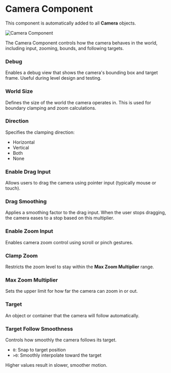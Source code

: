# Camera Component


This component is automatically added to all **Camera** objects.

<Image src="/studio-docs/components/camera-component.png" alt="Camera Component" width={600} height={600} className="pt-6" />

The Camera Component controls how the camera behaves in the world, including input, zooming, bounds, and following targets.

### Debug

Enables a debug view that shows the camera's bounding box and target frame. Useful during level design and testing.

### World Size

Defines the size of the world the camera operates in.
This is used for boundary clamping and zoom calculations.


### Direction

Specifies the clamping direction:

* Horizontal
* Vertical
* Both
* None


### Enable Drag Input

Allows users to drag the camera using pointer input (typically mouse or touch).


### Drag Smoothing

Applies a smoothing factor to the drag input.
When the user stops dragging, the camera eases to a stop based on this multiplier.


### Enable Zoom Input

Enables camera zoom control using scroll or pinch gestures.


### Clamp Zoom

Restricts the zoom level to stay within the **Max Zoom Multiplier** range.


### Max Zoom Multiplier

Sets the upper limit for how far the camera can zoom in or out.


### Target

An object or container that the camera will follow automatically.


### Target Follow Smoothness

Controls how smoothly the camera follows its target.

* `0`: Snap to target position
* `>0`: Smoothly interpolate toward the target

Higher values result in slower, smoother motion.
